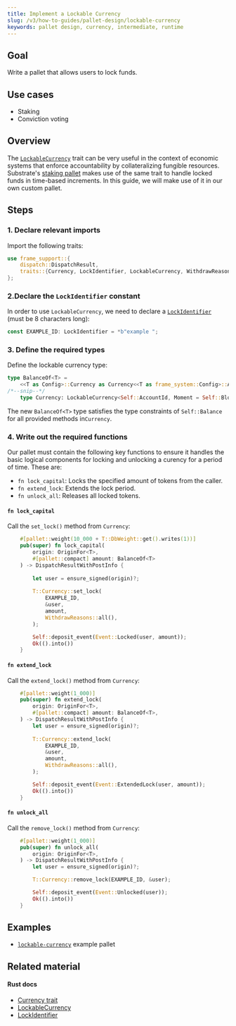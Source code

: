 ```yaml
---
title: Implement a Lockable Currency
slug: /v3/how-to-guides/pallet-design/lockable-currency
keywords: pallet design, currency, intermediate, runtime
---
```


## Goal
Write a pallet that allows users to lock funds.

## Use cases
- Staking
- Conviction voting

## Overview
The [`LockableCurrency`][lockable-rustdocs] trait can be very useful in the context of economic systems that enforce accountability by collateralizing fungible resources.
Substrate's [staking pallet][staking-frame] makes use of the same trait to handle locked funds in time-based increments. In
this guide, we will make use of it in our own custom pallet.

## Steps

### 1. Declare relevant imports

Import the following traits:

```rust
use frame_support::{
	dispatch::DispatchResult,
	traits::{Currency, LockIdentifier, LockableCurrency, WithdrawReasons},
};
```

### 2.Declare the `LockIdentifier` constant
In order to use `LockableCurrency`, we need to declare a [`LockIdentifier`][lockidentifier-rustdocs] (must be 8 characters long):

```rust
const EXAMPLE_ID: LockIdentifier = *b"example ";
```

### 3. Define the required types

Define the lockable currency type:

```rust
type BalanceOf<T> =
	<<T as Config>::Currency as Currency<<T as frame_system::Config>::AccountId>>::Balance;
/*--snip--*/
	type Currency: LockableCurrency<Self::AccountId, Moment = Self::BlockNumber>;
```
The new `BalanceOf<T>` type satisfies the type constraints of `Self::Balance` for all provided 
methods in`Currency`. 

### 4. Write out the required functions

Our pallet must contain the following key functions to ensure it handles the basic logical components for locking and
unlocking a curency for a period of time. These are:

- `fn lock_capital`: Locks the specified amount of tokens from the caller.
- `fn extend_lock`: Extends the lock period.
- `fn unlock_all`: Releases all locked tokens.

#### `fn lock_capital`
Call the `set_lock()` method from `Currency`:

```rust
	#[pallet::weight(10_000 + T::DbWeight::get().writes(1))]
	pub(super) fn lock_capital(
		origin: OriginFor<T>,
		#[pallet::compact] amount: BalanceOf<T>
	) -> DispatchResultWithPostInfo {
		
		let user = ensure_signed(origin)?;
	
		T::Currency::set_lock(
			EXAMPLE_ID,
			&user,
			amount,
			WithdrawReasons::all(),
		);

		Self::deposit_event(Event::Locked(user, amount));
		Ok(().into())
	}
```
#### `fn extend_lock`
Call the `extend_lock()` method from `Currency`:

```rust
	#[pallet::weight(1_000)]
	pub(super) fn extend_lock(
		origin: OriginFor<T>,
		#[pallet::compact] amount: BalanceOf<T>,
	) -> DispatchResultWithPostInfo {
		let user = ensure_signed(origin)?;
		
		T::Currency::extend_lock(
			EXAMPLE_ID,
			&user,
			amount,
			WithdrawReasons::all(),
		);

		Self::deposit_event(Event::ExtendedLock(user, amount));
		Ok(().into())
	}
```

#### `fn unlock_all` 
Call the `remove_lock()` method from `Currency`:

```rust
	#[pallet::weight(1_000)]
	pub(super) fn unlock_all(
		origin: OriginFor<T>,
	) -> DispatchResultWithPostInfo {
		let user = ensure_signed(origin)?;

		T::Currency::remove_lock(EXAMPLE_ID, &user);

		Self::deposit_event(Event::Unlocked(user));
		Ok(().into())
	}
```

## Examples
- [`lockable-currency`](https://github.com/substrate-developer-hub/substrate-how-to-guides/blob/main/example-code/template-node/pallets/lockable-currency/src/lib.rs) example pallet

## Related material
#### Rust docs
- [Currency trait](https://substrate.dev/rustdocs/v3.0.0/frame_support/traits/trait.Currency.html)
- [LockableCurrency][lockable-rustdocs]
- [LockIdentifier][lockidentifier-rustdocs]


[staking-frame]: https://substrate.dev/rustdocs/v3.0.0/pallet_staking/index.html
[lockable-rustdocs]: https://substrate.dev/rustdocs/v3.0.0/frame_support/traits/trait.LockableCurrency.html
[lockidentifier-rustdocs]: https://substrate.dev/rustdocs/v3.0.0/frame_support/traits/type.LockIdentifier.html